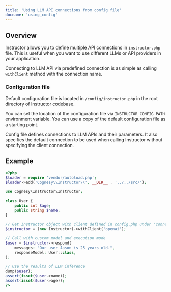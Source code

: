 ---
title: 'Using LLM API connections from config file'
docname: 'using_config'
---

## Overview

Instructor allows you to define multiple API connections in `instructor.php` file.
This is useful when you want to use different LLMs or API providers in your application.

Connecting to LLM API via predefined connection is as simple as calling `withClient`
method with the connection name.

### Configuration file

Default configuration file is located in `/config/instructor.php` in the root directory
of Instructor codebase.

You can set the location of the configuration file via `INSTRUCTOR_CONFIG_PATH` environment
variable. You can use a copy of the default configuration file as a starting point.

Config file defines connections to LLM APIs and their parameters. It also specifies
the default connection to be used when calling Instructor without specifying the client
connection.

## Example

```php
<?php
$loader = require 'vendor/autoload.php';
$loader->add('Cognesy\\Instructor\\', __DIR__ . '../../src/');

use Cognesy\Instructor\Instructor;

class User {
    public int $age;
    public string $name;
}

// Get Instructor object with client defined in config.php under 'connections/openai' key
$instructor = (new Instructor)->withClient('openai');

// Call with custom model and execution mode
$user = $instructor->respond(
    messages: "Our user Jason is 25 years old.",
    responseModel: User::class,
);

// Use the results of LLM inference
dump($user);
assert(isset($user->name));
assert(isset($user->age));
?>
```

